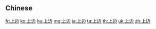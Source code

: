 {{also|上邊}}
==Chinese==
{{zh-see|上邊}}

[[fr:上边]]
[[ko:上边]]
[[hu:上边]]
[[mg:上边]]
[[ja:上边]]
[[ta:上边]]
[[th:上边]]
[[uk:上边]]
[[zh:上边]]